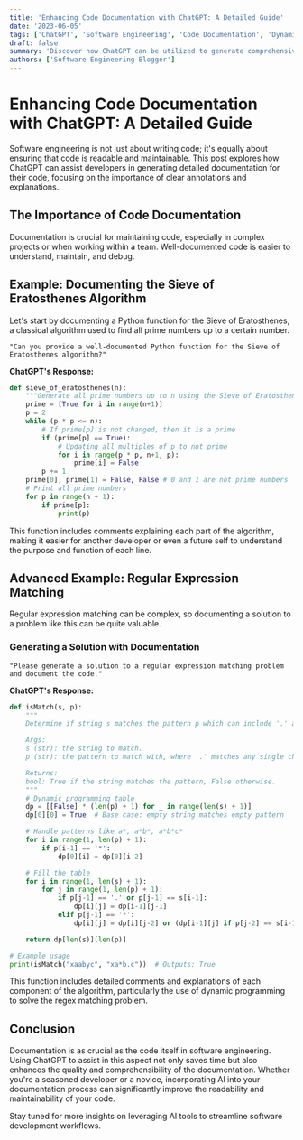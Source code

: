 ```yaml
---
title: 'Enhancing Code Documentation with ChatGPT: A Detailed Guide'
date: '2023-06-05'
tags: ['ChatGPT', 'Software Engineering', 'Code Documentation', 'Dynamic Programming']
draft: false
summary: 'Discover how ChatGPT can be utilized to generate comprehensive documentation for complex algorithms and software engineering tasks, enhancing readability and maintainability of code.'
authors: ['Software Engineering Blogger']
---
```


# Enhancing Code Documentation with ChatGPT: A Detailed Guide

Software engineering is not just about writing code; it's equally about ensuring that code is readable and maintainable. This post explores how ChatGPT can assist developers in generating detailed documentation for their code, focusing on the importance of clear annotations and explanations.

## The Importance of Code Documentation

Documentation is crucial for maintaining code, especially in complex projects or when working within a team. Well-documented code is easier to understand, maintain, and debug.

## Example: Documenting the Sieve of Eratosthenes Algorithm

Let's start by documenting a Python function for the Sieve of Eratosthenes, a classical algorithm used to find all prime numbers up to a certain number.

```plaintext
"Can you provide a well-documented Python function for the Sieve of Eratosthenes algorithm?"
```

**ChatGPT's Response:**

```Python
def sieve_of_eratosthenes(n):
    """Generate all prime numbers up to n using the Sieve of Eratosthenes."""
    prime = [True for i in range(n+1)]
    p = 2
    while (p * p <= n):
        # If prime[p] is not changed, then it is a prime
        if (prime[p] == True):
            # Updating all multiples of p to not prime
            for i in range(p * p, n+1, p):
                prime[i] = False
        p += 1
    prime[0], prime[1] = False, False # 0 and 1 are not prime numbers
    # Print all prime numbers
    for p in range(n + 1):
        if prime[p]:
            print(p)
```

This function includes comments explaining each part of the algorithm, making it easier for another developer or even a future self to understand the purpose and function of each line.

## Advanced Example: Regular Expression Matching

Regular expression matching can be complex, so documenting a solution to a problem like this can be quite valuable.

### Generating a Solution with Documentation

```plainText
"Please generate a solution to a regular expression matching problem and document the code."
```

**ChatGPT's Response:**

```Python
def isMatch(s, p):
    """
    Determine if string s matches the pattern p which can include '.' and '*'.

    Args:
    s (str): the string to match.
    p (str): the pattern to match with, where '.' matches any single character and '*' matches zero or more of the preceding element.

    Returns:
    bool: True if the string matches the pattern, False otherwise.
    """
    # Dynamic programming table
    dp = [[False] * (len(p) + 1) for _ in range(len(s) + 1)]
    dp[0][0] = True  # Base case: empty string matches empty pattern

    # Handle patterns like a*, a*b*, a*b*c*
    for i in range(1, len(p) + 1):
        if p[i-1] == '*':
            dp[0][i] = dp[0][i-2]

    # Fill the table
    for i in range(1, len(s) + 1):
        for j in range(1, len(p) + 1):
            if p[j-1] == '.' or p[j-1] == s[i-1]:
                dp[i][j] = dp[i-1][j-1]
            elif p[j-1] == '*':
                dp[i][j] = dp[i][j-2] or (dp[i-1][j] if p[j-2] == s[i-1] or p[j-2] == '.' else False)

    return dp[len(s)][len(p)]

# Example usage
print(isMatch("xaabyc", "xa*b.c"))  # Outputs: True
```

This function includes detailed comments and explanations of each component of the algorithm, particularly the use of dynamic programming to solve the regex matching problem.

## Conclusion

Documentation is as crucial as the code itself in software engineering. Using ChatGPT to assist in this aspect not only saves time but also enhances the quality and comprehensibility of the documentation. Whether you're a seasoned developer or a novice, incorporating AI into your documentation process can significantly improve the readability and maintainability of your code.

Stay tuned for more insights on leveraging AI tools to streamline software development workflows.
